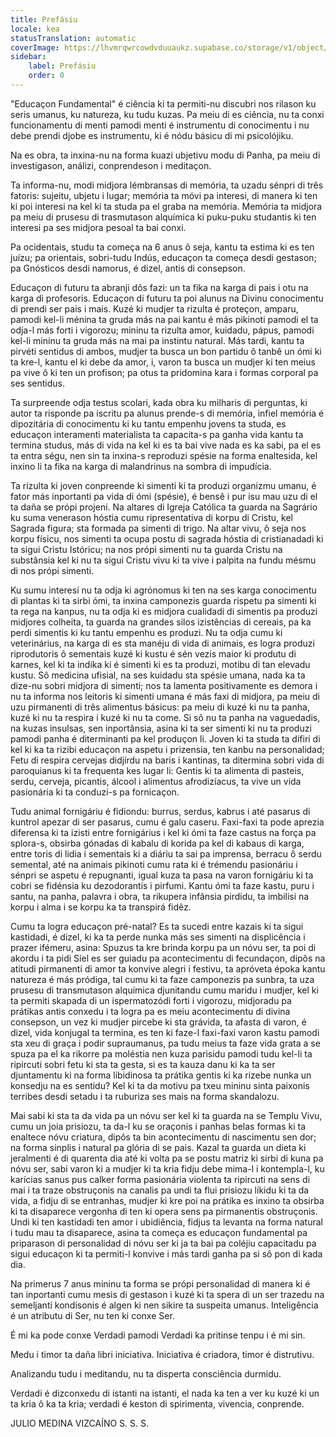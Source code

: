 ```yaml
---
title: Prefásiu
locale: kea
statusTranslation: automatic
coverImage: https://lhvmrqwrcowdvduuaukz.supabase.co/storage/v1/object/public/strapi-uploads/small_cover-educacion-fundamental.webp-2d51a7828a2b1309555be27f7e2a61a0.webp
sidebar:
    label: Prefásiu
    order: 0
---
```

"Educaçon Fundamental" é ciência ki ta permiti-nu discubri nos rilason ku seris umanus, ku natureza, ku tudu kuzas. Pa meiu di es ciência, nu ta conxi funcionamentu di menti pamodi menti é instrumentu di conocimentu i nu debe prendi djobe es instrumentu, ki é nódu básicu di mi psicolójiku.

Na es obra, ta inxina-nu na forma kuazi ubjetivu modu di Panha, pa meiu di investigason, análizi, conprendeson i meditaçon.

Ta informa-nu, modi midjora lémbransas di memória, ta uzadu sénpri di três fatoris: sujeitu, ubjetu i lugar; memória ta móvi pa interesi, di manera ki ten ki poi interesi na kel ki ta studa pa el graba na memória. Memória ta midjora pa meiu di prusesu di trasmutason alquímica ki puku-puku studantis ki ten interesi pa ses midjora pesoal ta bai conxi.

Pa ocidentais, studu ta começa na 6 anus ô seja, kantu ta estima ki es ten juízu; pa orientais, sobri-tudu Indús, educaçon ta começa desdi gestason; pa Gnósticos desdi namorus, é dizel, antis di consepson.

Educaçon di futuru ta abranji dôs fazi: un ta fika na karga di pais i otu na karga di profesoris. Educaçon di futuru ta poi alunus na Divinu conocimentu di prendi ser pais i mais. Kuzé ki mudjer ta rizulta é proteçon, amparu, pamodi kel-li ménina ta gruda más na pai kantu é más pikinoti pamodi el ta odja-l más forti i vigorozu; mininu ta rizulta amor, kuidadu, pápus, pamodi kel-li mininu ta gruda más na mai pa instintu natural. Más tardi, kantu ta pirvéti sentidus di ambos, mudjer ta busca un bon partidu ô tanbê un ómi ki ta kre-l, kantu el ki debe da amor, i, varon ta busca un mudjer ki ten meius pa vive ô ki ten un profison; pa otus ta pridomina kara i formas corporal pa ses sentidus.

Ta surpreende odja testus scolari, kada obra ku milharis di perguntas, ki autor ta risponde pa iscritu pa alunus prende-s di memória, infiel memória é dipozitária di conocimentu ki ku tantu empenhu jovens ta studa, es educaçon interamenti materialista ta capacita-s pa ganha vida kantu ta termina studus, más di vida na kel ki es ta bai vive nada es ka sabi, pa el es ta entra ségu, nen sin ta inxina-s reproduzi spésie na forma enaltesida, kel inxino li ta fika na karga di malandrinus na sombra di impudícia.

Ta rizulta ki joven conpreende ki simenti ki ta produzi organizmu umanu, é fator más inportanti pa vida di ómi (spésie), é bensê i pur isu mau uzu di el ta daña se própi projeni. Na altares di Igreja Católica ta guarda na Sagrário ku suma venerason hóstia cumu ripresentativa di korpu di Cristu, kel Sagrada figura; sta formada pa simenti di trigo. Na altar vivu, ô seja nos korpu físicu, nos simenti ta ocupa postu di sagrada hóstia di cristianadadi ki ta sigui Cristu Istóricu; na nos própi simenti nu ta guarda Cristu na substânsia kel ki nu ta sigui Cristu vivu ki ta vive i palpita na fundu mésmu di nos própi simenti.

Ku sumu interesi nu ta odja ki agrónomus ki ten na ses karga conocimentu di plantas ki ta sirbi ómi, ta inxina camponezis guarda rispetu pa simenti ki ta rega na kanpus, nu ta odja ki es midjora cualidadi di simentis pa produzi midjores colheita, ta guarda na grandes silos izistências di cereais, pa ka perdi simentis ki ku tantu empenhu es produzi. Nu ta odja cumu ki veterinárius, na karga di es sta manéju di vida di animais, es logra produzi riprodutoris ô sementais kuzé ki kustu é sén vezis maior ki produtu di karnes, kel ki ta indika ki é simenti ki es ta produzi, motibu di tan elevadu kustu. Sô medicina ufisial, na ses kuidadu sta spésie umana, nada ka ta dize-nu sobri midjora di simenti; nos ta lamenta positivamente es demora i nu ta informa nos leitoris ki simenti umana é más faxi di midjora, pa meiu di uzu pirmanenti di três alimentus básicus: pa meiu di kuzé ki nu ta panha, kuzé ki nu ta respira i kuzé ki nu ta come. Si sô nu ta panha na vaguedadis, na kuzas insulsas, sen inportânsia, asina ki ta ser simenti ki nu ta produzi pamodi panha é diterminanti pa kel produçon li. Joven ki ta studa ta difiri di kel ki ka ta rizibi educaçon na aspetu i prizensia, ten kanbu na personalidad; Fetu di respira cervejas didjírdu na baris i kantinas, ta ditermina sobri vida di paroquianus ki ta frequenta kes lugar li: Gentis ki ta alimenta di pasteis, serdu, cerveja, picantis, álcool i alimentus afrodizíacus, ta vive un vida pasionária ki ta conduzi-s pa fornicaçon.

Tudu animal fornigáriu é fidiondu: burrus, serdus, kabrus i até pasarus di kuntrol apezar di ser pasarus, cumu é galu caseru. Faxi-faxi ta pode aprezia diferensa ki ta izisti entre fornigárius i kel ki ómi ta faze castus na força pa splora-s, obsirba gónadas di kabalu di korida pa kel di kabaus di karga, entre toris di lidia i sementais ki a diáriu ta sai pa imprensa, berracu ô serdu semental, até na animais pikinoti cumu rata ki é trémendu pasionáriu i sénpri se aspetu é repugnanti, igual kuza ta pasa na varon fornigáriu ki ta cobri se fidénsia ku dezodorantis i pirfumi. Kantu ómi ta faze kastu, puru i santu, na panha, palavra i obra, ta rikupera infânsia pirdidu, ta imbilisi na korpu i alma i se korpu ka ta transpirá fidêz.

Cumu ta logra educaçon pré-natal? Es ta sucedi entre kazais ki ta sigui kastidadi, é dizel, ki ka ta perde nunka más ses simenti na displicência i prazer ifémeru, asina: Spuzus ta kre brinda korpu pa un nóvu ser, ta poi di akordu i ta pidi Síel es ser guiadu pa acontecimentu di fecundaçon, dipôs na atitudi pirmanenti di amor ta konvive alegri i festivu, ta apróveta époka kantu natureza é más pródiga, tal cumu ki ta faze camponezis pa sunbra, ta uza prusesu di transmutason alquímica djunitandu cumu maridu i mudjer, kel ki ta permiti skapada di un ispermatozódi forti i vigorozu, midjoradu pa prátikas antis conxedu i ta logra pa es meiu acontecimentu di divina consepson, un vez ki mudjer pircebe ki sta grávida, ta afasta di varon, é dizel, vida konjugal ta termina, es ten ki faze-l faxi-faxi varon kastu pamodi sta xeu di graça i podir supraumanus, pa tudu meius ta faze vida grata a se spuza pa el ka rikorre pa moléstia nen kuza parisidu pamodi tudu kel-li ta ripircuti sobri fetu ki sta ta gesta, si es ta kauza danu ki ka ta ser djuntamentu ki na forma libidinosa ta prátika gentis ki ka rizebe nunka un konsedju na es sentidu? Kel ki ta da motivu pa txeu mininu sinta paixonis terribes desdi setadu i ta ruburiza ses mais na forma skandalozu.

Mai sabi ki sta ta da vida pa un nóvu ser kel ki ta guarda na se Templu Vivu, cumu un joia prisiozu, ta da-l ku se oraçonis i panhas belas formas ki ta enaltece nóvu criatura, dipôs ta bin acontecimentu di nascimentu sen dor; na forma sinplis i natural pa glória di se pais. Kazal ta guarda un dieta ki jeralmenti é di quarenta dia até ki volta pa se postu matriz ki sirbi di kuna pa nóvu ser, sabi varon ki a mudjer ki ta kria fidju debe mima-l i kontempla-l, ku karícias sanus pus calker forma pasionária violenta ta ripircuti na sens di mai i ta traze obstruçonis na canalis pa undi ta flui prisiozu líkidu ki ta da vida, a fidju di se entranhas, mudjer ki kre poi na prátika es inxino ta obsirba ki ta disaparece vergonha di ten ki opera sens pa pirmanentis obstruçonis. Undi ki ten kastidadi ten amor i ubidiência, fidjus ta levanta na forma natural i tudu mau ta disaparece, asina ta começa es educaçon fundamental pa priparason di personalidad di nóvu ser ki ja ta bai pa coléjiu capacitadu pa sigui educaçon ki ta permiti-l konvive i más tardi ganha pa si sô pon di kada dia.

Na primerus 7 anus mininu ta forma se própi personalidad di manera ki é tan inportanti cumu mesis di gestason i kuzé ki ta spera di un ser trazedu na semeljanti kondisonis é algen ki nen sikire ta suspeita umanus. Inteligência é un atributu di Ser, nu ten ki conxe Ser.

É mi ka pode conxe Verdadi pamodi Verdadi ka pritinse tenpu i é mi sin.

Medu i timor ta daña libri iniciativa. Iniciativa é criadora, timor é distrutivu.

Analizandu tudu i meditandu, nu ta disperta consciência durmidu.

Verdadi é dizconxedu di istanti na istanti, el nada ka ten a ver ku kuzé ki un ta kria ô ka ta kria; verdadi é keston di spirimenta, vivencia, conprende.

JULIO MEDINA VIZCAÍNO
S. S. S.

